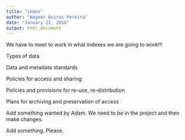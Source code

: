 ```yaml
---
title: "index"
author: "Wagner Quiros Pereira"
date: "January 22, 2016"
output: html_document
---
```


We have to meet to work in what indexes we are going to work!!!

 Types of data
 
 Data and metadata standards
 
 Policies for access and sharing
 
 Policies and provisions for re-use, re-distribution
 
 Plans for archiving and preservation of access
 
 Add something wanted by Adam.
 We need to be in the project and then make changes.
 
  Add something. Please.

